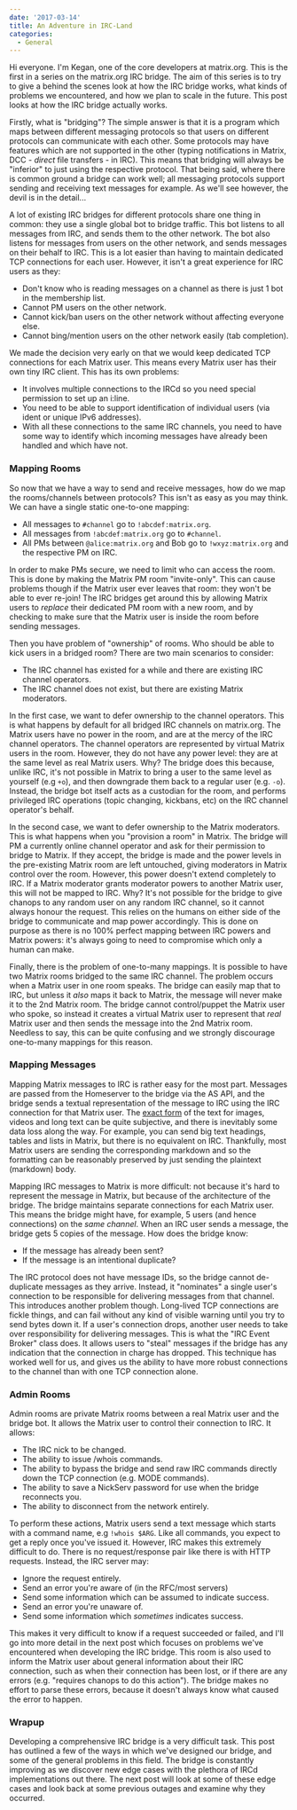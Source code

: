 ```yaml
---
date: '2017-03-14'
title: An Adventure in IRC-Land
categories:
  - General
---
```


Hi everyone. I'm Kegan, one of the core developers at matrix.org. This is the first in a series on the matrix.org IRC bridge. The aim of this series is to try to give a behind the scenes look at how the IRC bridge works, what kinds of problems we encountered, and how we plan to scale in the future. This post looks at how the IRC bridge actually works.

Firstly, what is "bridging"? The simple answer is that it is a program which maps between different messaging protocols so that users on different protocols can communicate with each other. Some protocols may have features which are not supported in the other (typing notifications in Matrix, DCC - <em>direct</em> file transfers - in IRC). This means that bridging will always be "inferior" to just using the respective protocol. That being said, where there is common ground a bridge can work well; all messaging protocols support sending and receiving text messages for example. As we'll see however, the devil is in the detail...

A lot of existing IRC bridges for different protocols share one thing in common: they use a single global bot to bridge traffic. This bot listens to all messages from IRC, and sends them to the other network. The bot also listens for messages from users on the other network, and sends messages on their behalf to IRC. This is a lot easier than having to maintain dedicated TCP connections for each user. However, it isn't a great experience for IRC users as they:
<ul>
 	<li>Don't know who is reading messages on a channel as there is just 1 bot in the membership list.</li>
 	<li>Cannot PM users on the other network.</li>
 	<li>Cannot kick/ban users on the other network without affecting everyone else.</li>
 	<li>Cannot bing/mention users on the other network easily (tab completion).</li>
</ul>
We made the decision very early on that we would keep dedicated TCP connections for each Matrix user. This means every Matrix user has their own tiny IRC client. This has its own problems:
<ul>
 	<li>It involves multiple connections to the IRCd so you need special permission to set up an i:line.</li>
 	<li>You need to be able to support identification of individual users (via ident or unique IPv6 addresses).</li>
 	<li>With all these connections to the same IRC channels, you need to have some way to identify which incoming messages have already been handled and which have not.</li>
</ul>
<h3>Mapping Rooms</h3>
So now that we have a way to send and receive messages, how do we map the rooms/channels between protocols? This isn't as easy as you may think. We can have a single static one-to-one mapping:
<ul>
 	<li>All messages to <code>#channel</code> go to <code>!abcdef:matrix.org</code>.</li>
 	<li>All messages from <code>!abcdef:matrix.org</code> go to <code>#channel</code>.</li>
 	<li>All PMs between <code>@alice:matrix.org</code> and Bob go to <code>!wxyz:matrix.org</code> and the respective PM on IRC.</li>
</ul>
In order to make PMs secure, we need to limit who can access the room. This is done by making the Matrix PM room "invite-only". This can cause problems though if the Matrix user ever leaves that room: they won't be able to ever re-join! The IRC bridges get around this by allowing Matrix users to <em>replace</em> their dedicated PM room with a new room, and by checking to make sure that the Matrix user is inside the room before sending messages.

Then you have problem of "ownership" of rooms. Who should be able to kick users in a bridged room? There are two main scenarios to consider:
<ul>
 	<li>The IRC channel has existed for a while and there are existing IRC channel operators.</li>
 	<li>The IRC channel does not exist, but there are existing Matrix moderators.</li>
</ul>
In the first case, we want to defer ownership to the channel operators. This is what happens by default for all bridged IRC channels on matrix.org. The Matrix users have no power in the room, and are at the mercy of the IRC channel operators. The channel operators are represented by virtual Matrix users in the room. However, they do not have any power level: they are at the same level as real Matrix users. Why? The bridge does this because, unlike IRC, it's not possible in Matrix to bring a user to the same level as yourself (e.g <code>+o</code>), and then downgrade them back to a regular user (e.g. <code>-o</code>). Instead, the bridge bot itself acts as a custodian for the room, and performs privileged IRC operations (topic changing, kickbans, etc) on the IRC channel operator's behalf.

In the second case, we want to defer ownership to the Matrix moderators. This is what happens when you "provision a room" in Matrix. The bridge will PM a currently online channel operator and ask for their permission to bridge to Matrix. If they accept, the bridge is made and the power levels in the pre-existing Matrix room are left untouched, giving moderators in Matrix control over the room. However, this power doesn't extend completely to IRC. If a Matrix moderator grants moderator powers to another Matrix user, this will not be mapped to IRC. Why? It's not possible for the bridge to give chanops to any random user on any random IRC channel, so it cannot always honour the request. This relies on the humans on either side of the bridge to communicate and map power accordingly. This is done on purpose as there is no 100% perfect mapping between IRC powers and Matrix powers: it's always going to need to compromise which only a human can make.

Finally, there is the problem of one-to-many mappings. It is possible to have two Matrix rooms bridged to the same IRC channel. The problem occurs when a Matrix user in one room speaks. The bridge can easily map that to IRC, but unless it <em>also</em> maps it back to Matrix, the message will never make it to the 2nd Matrix room. The bridge cannot control/puppet the Matrix user who spoke, so instead it creates a virtual Matrix user to represent that <em>real</em> Matrix user and then sends the message into the 2nd Matrix room. Needless to say, this can be quite confusing and we strongly discourage one-to-many mappings for this reason.
<h3>Mapping Messages</h3>
Mapping Matrix messages to IRC is rather easy for the most part. Messages are passed from the Homeserver to the bridge via the AS API, and the bridge sends a textual representation of the message to IRC using the IRC connection for that Matrix user. The <a href="https://github.com/matrix-org/matrix-appservice-irc/issues/258">exact form</a> of the text for images, videos and long text can be quite subjective, and there is inevitably some data loss along the way. For example, you can send big text headings, tables and lists in Matrix, but there is no equivalent on IRC. Thankfully, most Matrix users are sending the corresponding markdown and so the formatting can be reasonably preserved by just sending the plaintext (markdown) body.

Mapping IRC messages to Matrix is more difficult: not because it's hard to represent the message in Matrix, but because of the architecture of the bridge. The bridge maintains separate connections for each Matrix user. This means the bridge might have, for example, 5 users (and hence connections) on the <em>same channel</em>. When an IRC user sends a message, the bridge gets 5 copies of the message. How does the bridge know:
<ul>
 	<li>If the message has already been sent?</li>
 	<li>If the message is an intentional duplicate?</li>
</ul>
The IRC protocol does not have message IDs, so the bridge cannot de-duplicate messages as they arrive. Instead, it "nominates" a single user's connection to be responsible for delivering messages from that channel. This introduces another problem though. Long-lived TCP connections are fickle things, and can fail without any kind of visible warning until you try to send bytes down it. If a user's connection drops, another user needs to take over responsibility for delivering messages. This is what the "IRC Event Broker" class does. It allows users to "steal" messages if the bridge has any indication that the connection in charge has dropped. This technique has worked well for us, and gives us the ability to have more robust connections to the channel than with one TCP connection alone.
<h3>Admin Rooms</h3>
Admin rooms are private Matrix rooms between a real Matrix user and the bridge bot. It allows the Matrix user to control their connection to IRC. It allows:
<ul>
 	<li>The IRC nick to be changed.</li>
 	<li>The ability to issue /whois commands.</li>
 	<li>The ability to bypass the bridge and send raw IRC commands directly down the TCP connection (e.g. MODE commands).</li>
 	<li>The ability to save a NickServ password for use when the bridge reconnects you.</li>
 	<li>The ability to disconnect from the network entirely.</li>
</ul>
To perform these actions, Matrix users send a text message which starts with a command name, e.g <code>!whois $ARG</code>. Like all commands, you expect to get a reply once you've issued it. However, IRC makes this extremely difficult to do. There is no request/response pair like there is with HTTP requests. Instead, the IRC server may:
<ul>
 	<li>Ignore the request entirely.</li>
 	<li>Send an error you're aware of (in the RFC/most servers)</li>
 	<li>Send some information which can be assumed to indicate success.</li>
 	<li>Send an error you're unaware of.</li>
 	<li>Send some information which <em>sometimes</em> indicates success.</li>
</ul>
This makes it very difficult to know if a request succeeded or failed, and I'll go into more detail in the next post which focuses on problems we've encountered when developing the IRC bridge. This room is also used to inform the Matrix user about general information about their IRC connection, such as when their connection has been lost, or if there are any errors (e.g. "requires chanops to do this action"). The bridge makes no effort to parse these errors, because it doesn't always know what caused the error to happen.
<h3>Wrapup</h3>
Developing a comprehensive IRC bridge is a very difficult task. This post has outlined a few of the ways in which we've designed our bridge, and some of the general problems in this field. The bridge is constantly improving as we discover new edge cases with the plethora of IRCd implementations out there. The next post will look at some of these edge cases and look back at some previous outages and examine why they occurred.
